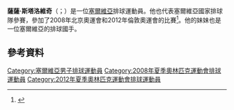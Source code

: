 ''' 薩薩·斯塔洛維奇'''（{{lang-sr|Саша Старовић}}；{{bd|1988年|10月19日}}）是一位[[塞爾維亞|塞爾維亞]]排球運動員。他也代表塞爾維亞國家排球隊參賽，參加了2008年北京奧運會和2012年倫敦奧運會的比賽<ref>{{Cite web |url=http://www.bbc.com/sport/olympics/2012/athletes/2ee78229-2888-4db8-adfa-6415204ddee6 |title=Saša Starović BBC sport |access-date=2015-06-14 |archive-date=2015-03-24 |archive-url=https://web.archive.org/web/20150324085622/http://www.bbc.com/sport/olympics/2012/athletes/2ee78229-2888-4db8-adfa-6415204ddee6 |dead-url=no }}</ref>。他的妹妹也是一位塞爾維亞的排球國手。

==參考資料==
{{Reflist}}
{{DEFAULTSORT:Starović, Saša}}
[[Category:塞爾維亞男子排球運動員|Category:塞爾維亞男子排球運動員]]
[[Category:2008年夏季奧林匹克運動會排球運動員|Category:2008年夏季奧林匹克運動會排球運動員]]
[[Category:2012年夏季奧林匹克運動會排球運動員|Category:2012年夏季奧林匹克運動會排球運動員]]

{{Sport-bio-stub}}
